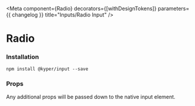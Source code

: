 
<Meta
  component={Radio}
  decorators={[withDesignTokens]}
  parameters={{ changelog }}
  title="Inputs/Radio Input"
/>

# Radio
### Installation

`npm install @kyper/input --save`

<PeerDependencies json={packageJson} />

<Preview>
  <Story name="Basic">
    <FlexContainer direction="column">
      <FlexContainer padding={16}>
        <Radio id="g1-1" label="Option One Label Right" labelPosition="right" name="group1" />
        <Radio id="g1-2" label="Option Two Label Right" labelPosition="right" name="group1" />
      </FlexContainer>
      <FlexContainer padding={16}>
        <Radio id="g2-1" label="Option One Label Left" name="group2" />
        <Radio id="g2-2" label="Option Two Label Left" name="group2" />
      </FlexContainer>
      <FlexContainer padding={16}>
        <Radio id="g3-1" disabled={true} label="Disabled Left" name="group3" />
        <Radio id="g3-2" checked={true} disabled={true} label="Disabled right" name="group3" labelPosition="right"/>
      </FlexContainer>
    </FlexContainer>
  </Story>
</Preview>

### Props
Any additional props will be passed down to the native input element.

<Props of={Radio} />

